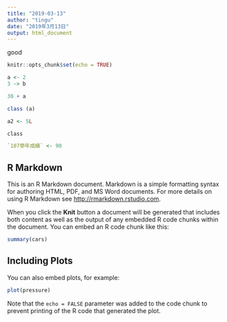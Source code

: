 ```yaml
---
title: "2019-03-13"
author: "tingu"
date: "2019年3月13日"
output: html_document
---
```


good

```r
knitr::opts_chunk$set(echo = TRUE)
```

```r
a <- 2
3 -> b
```

```r
30 + a
```
```r
class (a)
```

```r
a2 <- 5L
```

```r
class
```
```r
`107學年成績` <- 90
```

## R Markdown

This is an R Markdown document. Markdown is a simple formatting syntax for authoring HTML, PDF, and MS Word documents. For more details on using R Markdown see <http://rmarkdown.rstudio.com>.

When you click the **Knit** button a document will be generated that includes both content as well as the output of any embedded R code chunks within the document. You can embed an R code chunk like this:

```r
summary(cars)
```

## Including Plots

You can also embed plots, for example:

```r
plot(pressure)
```

Note that the `echo = FALSE` parameter was added to the code chunk to prevent printing of the R code that generated the plot.
